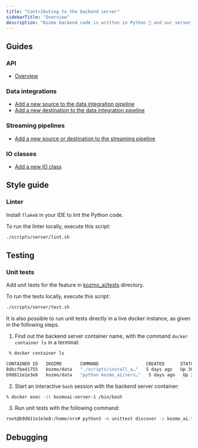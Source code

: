 ```yaml
---
title: "Contributing to the backend server"
sidebarTitle: "Overview"
description: "Kozmo backend code is written in Python 🐍 and our server uses the Tornado 🌪️ framework. Here are some guides on adding features to the Kozmo backend."
---
```


## Guides

### API

- [Overview](/api-reference/overview)

### Data integrations

- [Add a new source to the data integration pipeline](/contributing/data-integrations/add-new-source)
- [Add a new destination to the data integration pipeline](/contributing/data-integrations/add-new-destination)

### Streaming pipelines

- [Add a new source or destination to the streaming pipeline](/contributing/backend/streaming/sources-and-destinations)

### IO classes

- [Add a new IO class](/contributing/backend/io/adding-a-class)

## Style guide

### Linter
Install `flake8` in your IDE to lint the Python code.

To run the linter locally, execute this script:

```bash
./scripts/server/lint.sh
```

## Testing

### Unit tests

Add unit tests for the feature in
[kozmo_ai/tests](https://github.com/kozmoai/kozmoai/tree/master/kozmo_ai/tests) directory.

To run the tests locally, execute this script:

```bash
./scripts/server/test.sh
```

It is also possible to run unit tests directly in a live docker instance, as given in the following steps.

1. Find out the backend server container name, with the command `docker container ls` in a terminal:
```bash
 % docker container ls

CONTAINER ID   IKOZMO       COMMAND                  CREATED      STATUS          PORTS                    NAMES
8dbcfbe41755   kozmo/data   "./scripts/install_a…"   5 days ago   Up 38 minutes   0.0.0.0:3000->3000/tcp   kozmoai-app-1
b9d811e1e3e8   kozmo/data   "python kozmo_ai/serv…"   5 days ago   Up 38 minutes   0.0.0.0:6789->6789/tcp   kozmoai-server-1
```

2. Start an interactive `bash` session with the backend server container:
```bash
% docker exec -it kozmoai-server-1 /bin/bash
```

3. Run unit tests with the following command:
```bash
root@b9d811e1e3e8:/home/src# python3 -m unittest discover -s kozmo_ai.tests --failfast
```

## Debugging

<Snippet file="debugging-backend.mdx"/>

